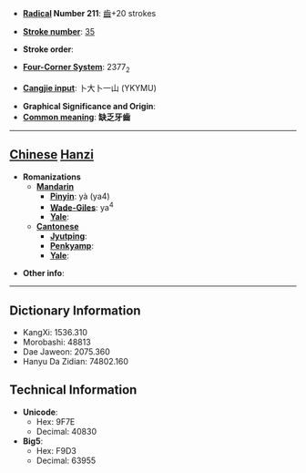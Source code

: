 * '''[[Wiktionary:Chinese radical index| Radical]] Number 211''': [[Wiktionary:Chinese radical index 齒|齒]]+20 strokes

* '''[[Wiktionary:Chinese total strokes index|Stroke number]]''': [[Wiktionary:Chinese total strokes index 35|35]]

* '''Stroke order''': 

* '''[[Wiktionary:Chinese four corner index|Four-Corner System]]''': 2377<sub>2</sub>

* '''[[Wiktionary:Chinese Cangjie index|Cangjie input]]''': 卜大卜一山 (YKYMU)

* '''Graphical Significance and Origin''': 
* '''[[Common meaning]]''': '''缺乏牙齒'''
----

== [[Chinese]] [[Hanzi]] ==

* '''Romanizations'''
** '''[[Mandarin]]'''
*** '''[[Pinyin]]''': yà (ya4)
*** '''[[Wade-Giles]]''': ya<sup>4</sup>
*** '''[[Yale]]''': 
** '''[[Cantonese]]'''
*** '''[[Jyutping]]''':
*** '''[[Penkyamp]]''': 
*** '''[[Yale]]''': 

* '''Other info''': 

----

== Dictionary Information ==

* KangXi: 1536.310
* Morobashi: 48813
* Dae Jaweon: 2075.360
* Hanyu Da Zidian: 74802.160

== Technical Information ==

* '''Unicode''':
** Hex: 9F7E
** Decimal: 40830
* '''Big5''':
** Hex: F9D3
** Decimal: 63955